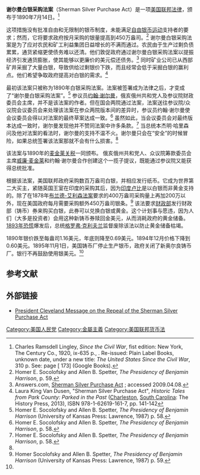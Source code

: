 '''谢尔曼白银采购法案'''（Sherman Silver Purchase Act）是一项[[美国法律|美国联邦法律]]，颁布于1890年7月14日。<ref name="lingley">Charles Ramsdell Lingley, ''Since the Civil War'', fist edition: New York, The Century Co., 1920, ix-635 p., {{LCCN|21000574}}. Re-issued: Plain Label Books, unknown date, under a new title: ''The United States Since the Civil War'', 310 p. See: page [{{Google books|plainurl=y|id=yLHCscnzQcEC|page=173|text=the Sherman silver purchase act, which was passed on July 14, 1890}} 173] (Google Books).</ref>

这项措施没有批准自由和无限制的银币制度，未能满足[[自由银币运动|自由银币运动]]支持者的要求；然而，它将要求政府按月采购的银量提高到450万盎司。<ref name="#1">Homer E. Socolofsky and Allen B. Spetter, ''The Presidency of Benjamin Harrison'', p. 59.</ref> 谢尔曼白银采购法案是为了应对农民和矿工利益集团日益增长的不满而通过。农民由于生产过剩负债累累，通货紧缩更使债务难以还清。他们敦促政府通过谢尔曼白银采购法案以提振经济引发通货膨胀，使其能够以更廉价的美元偿还债务。<ref name="Sherman Silver Purchase Act">Answers.com, [http://www.answers.com/topic/sherman-silver-purchase-act Sherman Silver Purchase Act] {{Wayback|url=http://www.answers.com/topic/sherman-silver-purchase-act |date=20160805031613 }}; accessed 2009.04.08.</ref> 同时矿业公司已从西部矿井采掘了大量白银，导致供给过剩银价下跌，而且经常会低于采掘白银的赢利点。他们希望争取政府提高对白银的需求。<ref name=vandusen>Laura King Van Dusen, "Sherman Silver Purchase Act", ''Historic Tales from Park County: Parked in the Past'' ([[Charleston,_South_Carolina|Charleston]], [[South_Carolina|South Carolina]]: The History Press, 2013), ISBN 978-1-62619-161-7, pp. 141-142</ref>

最初该法案只被称为1890年白银采购法案。法案被签署成为法律之后，才变成了“谢尔曼白银采购法案”。<ref>Homer E. Socolofsky and Allen B. Spetter, ''The Presidency of Benjamin Harrison'' (University of Kansas Press: Lawrence, 1987) p. 58.</ref> 参议员[[约翰·舍曼|约翰·谢尔曼]]，俄亥俄州共和党人及参议院财政委员会主席，并不是该法案的作者。但在国会两院通过法案，法案送往参议院/众议院会议委员会来处理该法案在参众两院版本间的差异时，参议员约翰·谢尔曼使会议委员会得以对法案的最终草案达成一致。<ref> Homer E. Socolofsky and Allen B. Spetter, ''The Presidency of Benjamin Harrison'', p. 58.</ref> 虽然如此，当会议委员会对最终版本达成一致时，谢尔曼发现他并不赞同法案中许多条款。<ref>Homer E. Socolofsky and Allen B. Spetter, ''The Presidency of Benjamin Harrison'', p. 58.</ref> 当总统本杰明·哈里森问及他对法案的看法时，谢尔曼的支持不温不火。谢尔曼只会在“安全”的时候冒险，如果总统签署该法案那就不会有什么损害。<ref name="#1"/>

该法案与1890年的[[麦金莱关税|麦金莱关税]]一同颁布。 俄亥俄州共和党人、众议院筹款委员会主席[[威廉·麦金莱|威廉·麦金莱]]和约翰·谢尔曼合作创建这个一揽子提议，既能通过参议院又能获得总统批准。

根据该法案，美国联邦政府采购数百万盎司白银，并相应发行纸币。它成为世界第二大买主，紧随英国王室在印度的采购其后，因为[[印度卢比|印度卢比]]是以白银而非黄金支持的。除了在1878年[[布兰德-艾利森法案|布兰德-艾利森法案]]要求的400万盎司采购量上再加200万以外，现在美国政府每月需要采购额外450万盎司银条。<ref>Homer Socolofsky and Allen B. Spetter, ''The Presidency of Benjamin Harrison'' (University of Kansas Press: Lawrence, 1987) p. 59.</ref> 该法要求[[美国财政部|财政部]]发行财政部（铸币）券来购买白银，此券可以兑换白银或黄金。这个计划事与愿违，因为人们（大多是投资者）会用这种新铸币券赎回金美元，从而消耗政府的黄金储备。[[1893年恐慌|1893年恐慌]]爆发后，总统[[格罗弗·克利夫兰|格罗弗·克利夫兰]]监督废除该法以防止黄金储备枯竭。

1890年银价跌至每盎司1.16美元，年底则降至0.69美元。1894年12月价格下降到0.60美元。1895年11月1日，美国铸币厂停止生产银币，政府关闭了新奥尔良铸币厂。银行不再鼓励使用银美元。<ref name=vandusen/>

== 参考文献 ==
<references />

==外部链接==
*[[s:President_Cleveland_Message_on_the_Repeal_of_the_Sherman_Silver_Purchase_Act|President Cleveland Message on the Repeal of the Sherman Silver Purchase Act]]

[[Category:美国人民党|Category:美国人民党]]
[[Category:金屬主義|Category:金屬主義]]
[[Category:美国联邦货币法|Category:美国联邦货币法]]